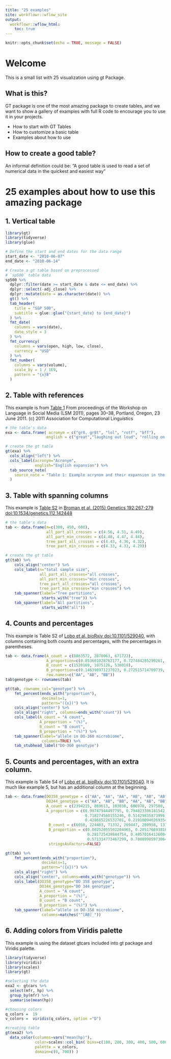 ```yaml
---
title: "25 examples"
site: workflowr::wflow_site
output:
  workflowr::wflow_html:
    toc: true
---
```

```r
knitr::opts_chunk$set(echo = TRUE, message = FALSE)
```


# Welcome 
This is a small list with 25 visualization using gt Package.  

## What is this?  

GT package is one of the most amazing package to create tables, and we want to show a gallery of examples with full R code to encourage you to use it in your projects.

* How to start with GT Tables
* How to customize a basic table
* Examples about how to use


## How to create a good table?
An informal definition could be: "A good table is used to read a set of numerical data in the quickest and easiest way"


# 25 examples about how to use this amazing package

## 1. Vertical table
```r
library(gt)
library(tidyverse)
library(glue)

# Define the start and end dates for the data range
start_date <- "2010-06-07"
end_date <- "2010-06-14"

# Create a gt table based on preprocessed
# `sp500` table data
sp500 %>%
  dplyr::filter(date >= start_date & date <= end_date) %>%
  dplyr::select(-adj_close) %>%
  dplyr::mutate(date = as.character(date)) %>%
  gt() %>%
  tab_header(
    title = "S&P 500",
    subtitle = glue::glue("{start_date} to {end_date}")
  ) %>%
  fmt_date(
    columns = vars(date),
    date_style = 3
  ) %>%
  fmt_currency(
    columns = vars(open, high, low, close),
    currency = "USD"
  ) %>%
  fmt_number(
    columns = vars(volume),
    scale_by = 1 / 1E9,
    pattern = "{x}B"
  )
```

## 2. Table with references 
This example is from [Table
1](http://www.aclweb.org/anthology/W11-0705)
From proceedings of the Workshop on Language in Social Media (LSM 2011), pages 30–38, Portland, Oregon, 23 June 2011. (c) 2011 Association for Computational Linguistics

```r
# the table's data
exa <- data.frame( acronym = c("gr8, gr8t", "lol", "rotf", "bff"),
                  english = c("great","laughing out loud", "rolling on the floor", "best friend forever"))

# create the gt table
gt(exa) %>%
  cols_align("left") %>%
  cols_label(acronym="Acronym",
             english="English expansion") %>%
  tab_source_note(
    source_note = "Table 1: Example acrynom and their expansion in the acronym dictionary."
  ) 

```

## 3. Table with spanning columns

This example is [Table
S2](http://www.genetics.org/content/genetics/suppl/2012/06/28/genetics.112.142448.DC1/TableS2.pdf)
in [Broman et al. (2015) Genetics 192:267-279
doi:10.1534/genetics.112.142448](https://doi.org/10.1534/genetics.112.142448)

```r
# the table's data
tab <- data.frame(n=c(300, 450, 600),
                  all_part_all_crosses = c(4.56, 4.51, 4.49),
                  all_part_min_crosses = c(4.48, 4.47, 4.44),
                  tree_part_all_crosses = c(4.43, 4.36, 4.32),
                  tree_part_min_crosses = c(4.33, 4.33, 4.29))

# create the gt table
gt(tab) %>%
    cols_align("center") %>%
    cols_label(n="total sample size",
               all_part_all_crosses="all crosses",
               all_part_min_crosses="min crosses",
               tree_part_all_crosses="all crosses",
               tree_part_min_crosses="min crosses") %>%
    tab_spanner(label="Tree partitions",
                starts_with("tree")) %>%
    tab_spanner(label="All partitions",
                starts_with("all"))
```


## 4. Counts and percentages

This example is Table S2 of [Lobo et al. bioRxiv
doi:10.1101/529040](https://doi.org/10.1101/529040), with columns
containing both counts and percentages, with the percentages in
parentheses.

```r
tab <- data.frame(A_count = c(8863572, 2870063, 671722),
                  A_proportion=c(0.853601028762177, 0.727484285290261, 0.556184650236973),
                  B_count = c(1520169, 1075126, 536010),
                  B_proportion=c(0.146398971237823, 0.272515714709739, 0.443815349763027),
                  row.names=c("AA", "AB", "BB"))
tab$genotype <- rownames(tab)

gt(tab, rowname_col="genotype") %>%
    fmt_percent(ends_with("proportion"),
                decimals=1,
                pattern="({x})") %>%
    cols_align("center") %>%
    cols_align("right", columns=ends_with("count")) %>%
    cols_label(A_count = "A count",
               A_proportion = "(%)",
               B_count = "B count",
               B_proportion = "(%)") %>%
    tab_spanner(label="allele in DO-360 microbiome",
                columns=TRUE) %>%
    tab_stubhead_label("DO-360 genotype")
```

## 5. Counts and percentages, with an extra column.

This example is Table S4 of [Lobo et al. bioRxiv
doi:10.1101/529040](https://doi.org/10.1101/529040).
It is much like example 5, but has an additional column at the beginning.

```r
tab <- data.frame(DO358_genotype = c("AA", "AA", "AA", "AB", "AB", "AB", "BB", "BB", "BB"),
                  DO344_genotype = c("AA", "AB", "BB", "AA", "AB", "BB", "AA", "AB", "BB"),
                  A_count = c(2394215, 869613, 103036, 686970, 297500, 55982, 73727, 47000, 542),
                  A_proportion = c(0.99747944497795, 0.794823306181542, 0.590911176362635,
                                   0.718274560155246, 0.51429835873996, 0.299220173924198,
                                   0.428685226532701, 0.219100940269354, 0.00457986885689177),
                   B_count = c(6050, 224483, 71332, 269447, 280958, 131111, 98257, 167513, 117802),
                   B_proportion = c(0.00252055502204965, 0.205176693818458, 0.409088823637365,
                                    0.281725439844754, 0.48570164126004, 0.700779826075802,
                                    0.571314773467299, 0.780899059730646, 0.995420131143108),
                   stringsAsFactors=FALSE)

gt(tab) %>%
    fmt_percent(ends_with("proportion"),
                decimals=1,
                pattern="({x})") %>%
    cols_align("right") %>%
    cols_align("center", columns=ends_with("genotype")) %>%
    cols_label(DO358_genotype="DO 358 genotype",
               DO344_genotype="DO 344 genotype",
               A_count = "A count",
               A_proportion = "(%)",
               B_count = "B count",
               B_proportion = "(%)") %>%
    tab_spanner(label="allele in DO-358 microbiome",
                columns=matches("^[AB]_"))
```


## 6. Adding colors from Viridis palette

This example is using the dataset gtcars included into gt package and Viridis palette. 
```r
library(tidyverse) 
library(viridis)
library(scales)
library(gt) 

#selecting the data
exa2 <- gtcars %>% 
  select(mfr, hp) %>% 
  group_by(mfr) %>% 
  summarise(mean(hp))

#choosing colors
q_colors =  19 
v_colors =  viridis(q_colors, option ="D")

#creating table
gt(exa2) %>% 
  data_color(columns=vars("mean(hp)"), 
             color=scales::col_bin( bins=c(100, 200, 300, 400, 500, 600,700), 
             palette = v_colors, 
             domain=c(0, 700)) ) 
```
